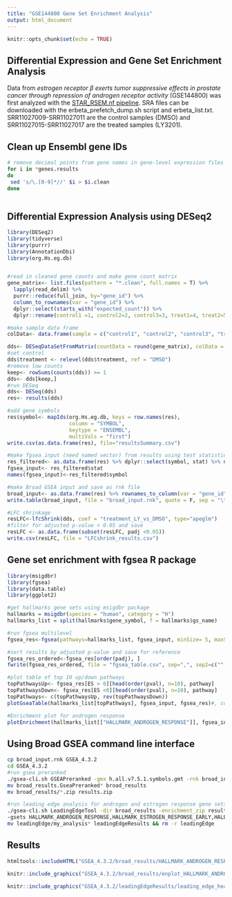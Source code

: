 ```yaml
---
title: "GSE144800 Gene Set Enrichment Analysis"
output: html_document
---
```


```r
knitr::opts_chunk$set(echo = TRUE)
```

## Differential Expression and Gene Set Enrichment Analysis

Data from *estrogen receptor* $\beta$ *exerts tumor suppressive effects in prostate cancer through repression of androgen receptor activity* (GSE144800) was first analyzed with the [STAR_RSEM.nf pipeline](https://github.com/ScottWidmann/RNAseq/blob/main/STAR/STAR_RSEM.nf). SRA files can be downloaded with the erbeta_prefetch_dump.sh script and erbeta_list.txt. SRR11027009-SRR11027011 are the control samples (DMSO) and SRR11027015-SRR11027017 are the treated samples (LY3201).

## Clean up Ensembl gene IDs

```bash
# remove decimal points from gene names in gene-level expression files from RSEM in current wd
for i in *genes.results
do
 sed 's/\.[0-9]*//' $i > $i.clean
done
 
```

## Differential Expression Analysis using DESeq2

```r
library(DESeq2)
library(tidyverse)
library(purrr)
library(AnnotationDbi)
library(org.Hs.eg.db)


#read in cleaned gene counts and make gene count matrix
gene_matrix<- list.files(pattern = "*.clean", full.names = T) %>%
  lapply(read_delim) %>% 
  purrr::reduce(full_join, by="gene_id") %>%
  column_to_rownames(var = "gene_id") %>% 
  dplyr::select(starts_with("expected_count")) %>% 
  dplyr::rename(control1 =1, control2=2, control3=3, treat1=4, treat2=5, treat3=6)

#make sample data frame
colData<- data.frame(sample = c("control1", "control2", "control3", "treat1", "treat2", "treat3"), treatment = c("DMSO", "DMSO", "DMSO", "LY", "LY", "LY"), row.names = 1)

dds<- DESeqDataSetFromMatrix(countData = round(gene_matrix), colData = colData, design = ~treatment)
#set control
dds$treatment <- relevel(dds$treatment, ref = "DMSO")
#remove low counts
keep<- rowSums(counts(dds)) >= 1
dds<- dds[keep,]
#run DESeq
dds<- DESeq(dds)
res<- results(dds)

#add gene symbols
res$symbol<- mapIds(org.Hs.eg.db, keys = row.names(res),
                    column = "SYMBOL",
                    keytype = "ENSEMBL",
                    multiVals = "first")
write.csv(as.data.frame(res), file="resultsSummary.csv")

#make fgsea input (need named vector) from results using test statistic for ranking; remove NAs and duplicates
res_filtered<- as.data.frame(res) %>% dplyr::select(symbol, stat) %>% na.omit() %>% distinct() %>% group_by(symbol) %>% summarise(stat=mean(stat)) %>% filter(!duplicated(stat))
fgsea_input<- res_filtered$stat
names(fgsea_input)<-res_filtered$symbol

#make Broad GSEA input and save as rnk file
broad_input<- as.data.frame(res) %>% rownames_to_column(var = "gene_id") %>% dplyr::select(symbol, stat) %>% na.omit() %>% distinct() %>% group_by(symbol) %>% summarise(stat=mean(stat)) %>% filter(!duplicated(stat)) %>% arrange(desc(stat)) %>% `colnames<-`(NULL)
write.table(broad_input, file = "broad_input.rnk", quote = F, sep = "\t", row.names = F, col.names = F)

#LFC shrinkage
resLFC<-lfcShrink(dds, coef = "treatment_LY_vs_DMSO", type="apeglm")
#filter for adjusted p-value < 0.05 and save
resLFC <- as.data.frame(subset(resLFC, padj <0.05))
write.csv(resLFC, file = "LFCshrink_results.csv")

```

## Gene set enrichment with fgsea R package

```r
library(msigdbr)
library(fgsea)
library(data.table)
library(ggplot2)

#get hallmarks gene sets using msigdbr package
hallmarks = msigdbr(species = "human", category = "H")
hallmarks_list = split(hallmarks$gene_symbol, f = hallmarks$gs_name)

#run fgsea multilevel
fgsea_res<-fgsea(pathways=hallmarks_list, fgsea_input, minSize= 5, maxSize=500)

#sort results by adjusted p-value and save for reference
fgsea_res_ordered<-fgsea_res[order(padj), ]
fwrite(fgsea_res_ordered, file = "fgsea_table.csv", sep=",", sep2=c("", " ",""))

#plot table of top 10 up/down pathways
topPathwaysUp<- fgsea_res[ES > 0][head(order(pval), n=10), pathway]
topPathwaysDown<- fgsea_res[ES <0][head(order(pval), n=10), pathway]
topPathways<- c(topPathwaysUp, rev(topPathwaysDown))
plotGseaTable(hallmarks_list[topPathways], fgsea_input, fgsea_res)#, colwidths = c(8,4,1,1.5,1.5))

#Enrichment plot for androgen response
plotEnrichment(hallmarks_list[["HALLMARK_ANDROGEN_RESPONSE"]], fgsea_input) + labs(title = "Androgen Response")
```

## Using Broad GSEA command line interface

```bash
cp broad_input.rnk GSEA_4.3.2
cd GSEA_4.3.2
#run gsea preranked
./gsea-cli.sh GSEAPreranked -gmx h.all.v7.5.1.symbols.gmt -rnk broad_input.rnk -out ./ -rpt_label broad_results -zip_report true
mv broad_results.GseaPreranked* broad_results
mv broad_results/*.zip results.zip

#run leading edge analysis for androgen and estrogen response gene sets
./gsea-cli.sh LeadingEdgeTool -dir broad_results -enrichment_zip results.zip -out leadingEdge \
-gsets HALLMARK_ANDROGEN_RESPONSE,HALLMARK_ESTROGEN_RESPONSE_EARLY,HALLMARK_ESTROGEN_RESPONSE_LATE
mv leadingEdge/my_analysis* leadingEdgeResults && rm -r leadingEdge
```

## Results

```r
htmltools::includeHTML("GSEA_4.3.2/broad_results/HALLMARK_ANDROGEN_RESPONSE.html")

knitr::include_graphics("GSEA_4.3.2/broad_results/enplot_HALLMARK_ANDROGEN_RESPONSE_45.png")

knitr::include_graphics("GSEA_4.3.2/leadingEdgeResults/leading_edge_heat_map_clustered.png")
```

